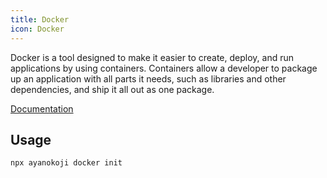 ```yaml
---
title: Docker
icon: Docker
---
```


Docker is a tool designed to make it easier to create, deploy, and run applications by using containers. Containers allow a developer to package up an application with all parts it needs, such as libraries and other dependencies, and ship it all out as one package.

[Documentation](https://docs.docker.com/)

## Usage

```package-install
npx ayanokoji docker init
```
